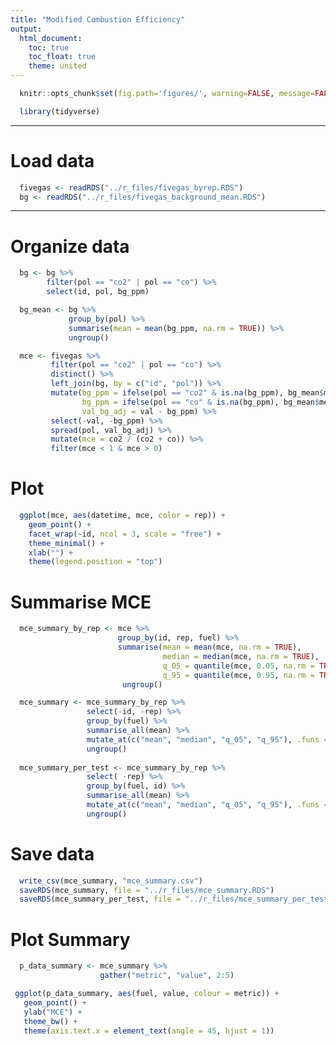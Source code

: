 ```yaml
---
title: "Modified Combustion Efficiency"
output:
  html_document:
    toc: true
    toc_float: true
    theme: united
---
```


```r
  knitr::opts_chunk$set(fig.path='figures/', warning=FALSE, message=FALSE)
```



```r
  library(tidyverse)
```

---

# Load data

```r
  fivegas <- readRDS("../r_files/fivegas_byrep.RDS")
  bg <- readRDS("../r_files/fivegas_background_mean.RDS")
```

---

# Organize data

```r
  bg <- bg %>%
        filter(pol == "co2" | pol == "co") %>%
        select(id, pol, bg_ppm)

  bg_mean <- bg %>%
             group_by(pol) %>%
             summarise(mean = mean(bg_ppm, na.rm = TRUE)) %>%
             ungroup()

  mce <- fivegas %>%
         filter(pol == "co2" | pol == "co") %>%
         distinct() %>%
         left_join(bg, by = c("id", "pol")) %>%
         mutate(bg_ppm = ifelse(pol == "co2" & is.na(bg_ppm), bg_mean$mean[2], bg_ppm),
                bg_ppm = ifelse(pol == "co" & is.na(bg_ppm), bg_mean$mean[1], bg_ppm),
                val_bg_adj = val - bg_ppm) %>%
         select(-val, -bg_ppm) %>%
         spread(pol, val_bg_adj) %>%
         mutate(mce = co2 / (co2 + co)) %>%
         filter(mce < 1 & mce > 0)
```

# Plot

```r
  ggplot(mce, aes(datetime, mce, color = rep)) + 
    geom_point() +
    facet_wrap(~id, ncol = 3, scale = "free") +
    theme_minimal() +
    xlab("") +
    theme(legend.position = "top")
```


# Summarise MCE

```r
  mce_summary_by_rep <- mce %>%
                        group_by(id, rep, fuel) %>%
                        summarise(mean = mean(mce, na.rm = TRUE),
                                  median = median(mce, na.rm = TRUE),
                                  q_05 = quantile(mce, 0.05, na.rm = TRUE),
                                  q_95 = quantile(mce, 0.95, na.rm = TRUE)) %>%
                         ungroup()

  mce_summary <- mce_summary_by_rep %>%
                 select(-id, -rep) %>%
                 group_by(fuel) %>%
                 summarise_all(mean) %>%
                 mutate_at(c("mean", "median", "q_05", "q_95"), .funs = funs(round(. * 100, 0))) %>%
                 ungroup()
  
  mce_summary_per_test <- mce_summary_by_rep %>%
                 select( -rep) %>%
                 group_by(fuel, id) %>%
                 summarise_all(mean) %>%
                 mutate_at(c("mean", "median", "q_05", "q_95"), .funs = funs(round(. * 100, 0))) %>%
                 ungroup()
```

# Save data

```r
  write_csv(mce_summary, "mce_summary.csv")
  saveRDS(mce_summary, file = "../r_files/mce_summary.RDS")
  saveRDS(mce_summary_per_test, file = "../r_files/mce_summary_per_test.RDS")
```



# Plot Summary

```r
  p_data_summary <- mce_summary %>%
                    gather("metric", "value", 2:5)

 ggplot(p_data_summary, aes(fuel, value, colour = metric)) +
   geom_point() +
   ylab("MCE") +
   theme_bw() +
   theme(axis.text.x = element_text(angle = 45, hjust = 1))
   
```


